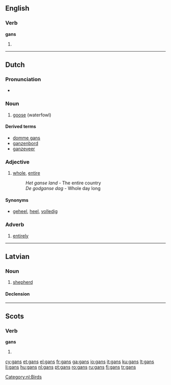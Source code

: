 {{also|Gans}}
==English==

===Verb===
'''gans'''

# {{Geordie}} {{third-person singular of|[[gan]]}}

----

==Dutch==

===Pronunciation===
* {{audio|Nl-gans.ogg|audio}}

===Noun===
{{nl-noun|g=f|ganzen|gansje|dimpl=gansjes}}

# [[goose]] (waterfowl)

[[Category:nl:Birds]]

====Derived terms====
* [[domme gans]]
* [[ganzenbord]]
* [[ganzeveer]]

===Adjective===
{{nl-adj|infl=ganse|-|-}}

# [[whole]], [[entire]]
#:''Het ganse land'' - The entire country
#:''De godganse dag'' - Whole day long

====Synonyms====
* [[geheel]], [[heel]], [[volledig]]

===Adverb===
{{infl|nl|adverb}}

# [[entirely]]

----

==Latvian==

===Noun===
{{infl|lv|noun|gender=m}}

# [[shepherd]]

====Declension====
{{lv-noun-d1|gan|s}}

----

==Scots==

===Verb===
'''gans'''

# {{third-person singular of|[[gan#Scots|gan]]|lang=Scots}}

[[cy:gans]]
[[et:gans]]
[[el:gans]]
[[fr:gans]]
[[ga:gans]]
[[io:gans]]
[[it:gans]]
[[ku:gans]]
[[lt:gans]]
[[li:gans]]
[[hu:gans]]
[[nl:gans]]
[[pt:gans]]
[[ro:gans]]
[[ru:gans]]
[[fi:gans]]
[[tr:gans]]